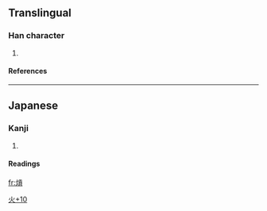 ==Translingual==
===Han character===
{{Han char|rn=86|rad=火|as=10|sn=14|four=|canj=火一月金 (FMBC), X火一月金 (XFMBC)}}
# {{defn|Han|sort=火10}}
====References====
{{Han ref|kx=0680.101|dkj=19321|dj=1091.130|hdz=80029.090|uh=7195|ud=29077}}

----
==Japanese==
===Kanji===
{{ja-kanji|grade=|rs=火10}}
# {{defn|Japanese}} 
====Readings====
{{ja-readings|on=[[こう]] (kō)|kun=[[おおずつ]] (oozutsu)}}




[[Category:Japanese-only CJKV Characters|火+10]]

[[fr:熕]]